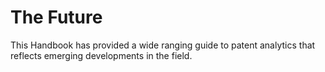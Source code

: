 # The Future {#future}
\index{future}

This Handbook has provided a wide ranging guide to patent analytics that reflects emerging developments in the field. 